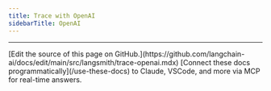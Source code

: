 ```yaml
---
title: Trace with OpenAI
sidebarTitle: OpenAI
---
```



<TraceOpenAI/>

---

<Callout icon="pen-to-square" iconType="regular">
    [Edit the source of this page on GitHub.](https://github.com/langchain-ai/docs/edit/main/src/langsmith/trace-openai.mdx)
</Callout>
<Tip icon="terminal" iconType="regular">
    [Connect these docs programmatically](/use-these-docs) to Claude, VSCode, and more via MCP for    real-time answers.
</Tip>
